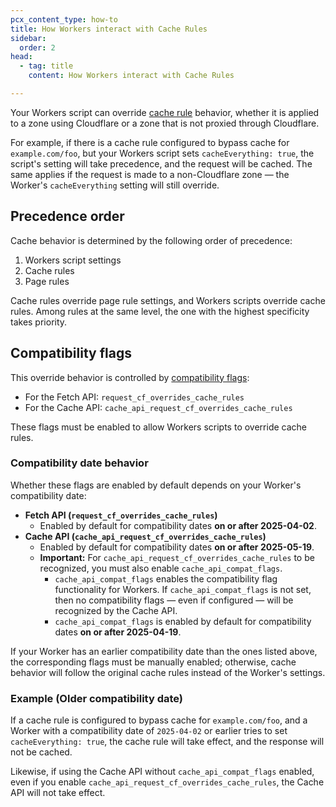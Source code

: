 ```yaml
---
pcx_content_type: how-to
title: How Workers interact with Cache Rules
sidebar:
  order: 2
head:
  - tag: title
    content: How Workers interact with Cache Rules

---
```


Your Workers script can override [cache rule](/cache/how-to/cache-rules/) behavior, whether it is applied to a zone using Cloudflare or a zone that is not proxied through Cloudflare.

For example, if there is a cache rule configured to bypass cache for `example.com/foo`, but your Workers script sets `cacheEverything: true`, the script's setting will take precedence, and the request will be cached. The same applies if the request is made to a non-Cloudflare zone — the Worker's `cacheEverything` setting will still override.

## Precedence order

Cache behavior is determined by the following order of precedence:

1. Workers script settings
2. Cache rules
3. Page rules

Cache rules override page rule settings, and Workers scripts override cache rules. Among rules at the same level, the one with the highest specificity takes priority.

## Compatibility flags

This override behavior is controlled by [compatibility flags](/workers/configuration/compatibility-flags/):

- For the Fetch API: `request_cf_overrides_cache_rules`
- For the Cache API: `cache_api_request_cf_overrides_cache_rules`

These flags must be enabled to allow Workers scripts to override cache rules.

### Compatibility date behavior

Whether these flags are enabled by default depends on your Worker's compatibility date:

- **Fetch API (`request_cf_overrides_cache_rules`)**
  - Enabled by default for compatibility dates **on or after 2025-04-02**.
- **Cache API (`cache_api_request_cf_overrides_cache_rules`)**
  - Enabled by default for compatibility dates **on or after 2025-05-19**.
  - **Important:** For `cache_api_request_cf_overrides_cache_rules` to be recognized, you must also enable `cache_api_compat_flags`.
    - `cache_api_compat_flags` enables the compatibility flag functionality for Workers. If `cache_api_compat_flags` is not set, then no compatibility flags — even if configured — will be recognized by the Cache API.
    - `cache_api_compat_flags` is enabled by default for compatibility dates **on or after 2025-04-19**.

If your Worker has an earlier compatibility date than the ones listed above, the corresponding flags must be manually enabled; otherwise, cache behavior will follow the original cache rules instead of the Worker's settings.

### Example (Older compatibility date)

If a cache rule is configured to bypass cache for `example.com/foo`, and a Worker with a compatibility date of `2025-04-02` or earlier tries to set `cacheEverything: true`, the cache rule will take effect, and the response will not be cached.

Likewise, if using the Cache API without `cache_api_compat_flags` enabled, even if you enable `cache_api_request_cf_overrides_cache_rules`, the Cache API will not take effect.